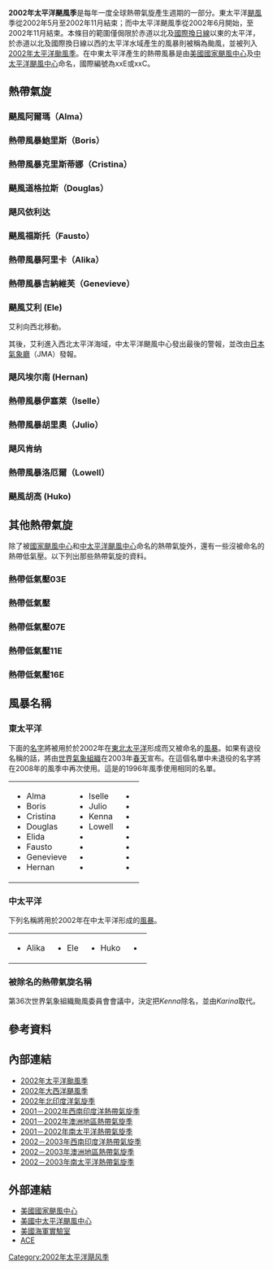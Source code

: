 {{Infobox hurricane season
| Basin=EPac
| Year=2002
| Track=2002 Pacific hurricane season map.png
| First storm formed=2002年5月24日
| Last storm dissipated=2002年11月26日
| Strongest storm name=[[颶風肯納|颶風肯納]]
| Strongest storm winds=145
| Strongest storm pressure=913
| Average wind speed=1
| Total depressions=19
| Total storms=15
| Total hurricanes=8
| Total intense=6
| Fatalities=7
| Damages=101
| Inflated=1
| five seasons=[[2000年太平洋颶風季|2000]] [[2001年太平洋颶風季|2001]] '''2002''' [[2003年太平洋颶風季|2003]] [[2004年太平洋颶風季|2004]]
}}
'''2002年太平洋颶風季'''是每年一度全球熱帶氣旋產生週期的一部分。東太平洋[[颶風|颶風]]季從2002年5月至2002年11月結束；而中太平洋颶風季從2002年6月開始，至2002年11月結束。本條目的範圍僅侷限於赤道以北及[[國際換日線|國際換日線]]以東的太平洋，於赤道以北及國際換日線以西的太平洋水域產生的風暴則被稱為颱風，並被列入[[2002年太平洋颱風季|2002年太平洋颱風季]]。在中東太平洋產生的熱帶風暴是由[[美國國家颶風中心|美國國家颶風中心]]及[[中太平洋颶風中心|中太平洋颶風中心]]命名，國際編號為xxE或xxC。

==熱帶氣旋==
===颶風阿爾瑪（Alma）===
{{Infobox Hurricane Small
|Basin=EPac
|Image=Hurricane Alma 2002.jpg
|Track=Alma 2002 track.png
|Formed=2002年5月24日
|Dissipated=2002年6月1日
|1-min winds=100
|Pressure=960
}}
{{clear}}

===熱帶風暴鮑里斯（Boris）===
{{Infobox Hurricane Small
|Basin=EPac
|Image=Tropical Storm Boris of 2002.JPG
|Track=Boris 2002 track.png
|Formed=2002年6月8日
|Dissipated=2002年6月11日
|1-min winds=50
|Pressure=997
}}
{{clear}}

===熱帶風暴克里斯蒂娜（Cristina）===
{{Infobox Hurricane Small
|Basin=EPac
|Image=Tropical Storm Cristina 2002.jpg
|Track=Cristina 2002 track.png
|Formed=2002年7月9日
|Dissipated=2002年7月16日
|1-min winds=55
|Pressure=994
}}
{{clear}}

===颶風道格拉斯（Douglas）===
{{Infobox Hurricane Small
|Basin=EPac
|Image=Hurricane Douglas 2002.jpg
|Track=Douglas 2002 track.png
|Formed=2002年7月20日
|Dissipated=2002年7月26日
|1-min winds=90
|Pressure=970
}}
{{clear}}

=== 飓风依利达 ===
{{Infobox Hurricane Small
|Basin=EPac
|Image=Hurricane Elida 24 july 2002.jpg
|Track=Elida 2002 track.png
|Formed=2002年7月23日
|Dissipated=2002年7月30日
|1-min winds=140
|Pressure=921
}}
{{Main|2002年飓风依利达}}
{{clear}}

===颶風福斯托（Fausto）===
{{Infobox Hurricane Small
|Basin=EPac
|Image=Hurricane fausto 2002 August 24.jpg
|Track=Fausto 2002 track.png
|Formed=2002年8月21日
|Dissipated=2002年9月3日
|1-min winds=125
|Pressure=936
}}
{{Main|颶風福斯托 (2002年)}}
{{clear}}

===熱帶風暴阿里卡（Alika）===
{{Infobox Hurricane Small
|Basin=EPac
|Image=TS Alika 25 aug 2002 2005Z.jpg
|Track=Alika 2002 track.png
|Formed=2002年8月22日
|Dissipated=2002年8月28日
|1-min winds=55
|Pressure=995
}}
{{clear}}

===熱帶風暴吉納維芙（Genevieve）===
{{Infobox Hurricane Small
|Basin=EPac
|Image=TS Genevieve 2002.jpg
|Track=Genevieve 2002 track.png
|Formed=2002年8月26日
|Dissipated=2002年9月1日
|1-min winds=60
|Pressure=989
}}
{{clear}}

===颶風艾利 (Ele)===
{{Infobox Hurricane Small
|Basin=EPac
|Image=Typhoon ele 2002 august 30.jpg
|Track=Ele 2002 track.png
|Formed=2002年8月27日
|Dissipated=2002年8月30日<small>（[[2002年太平洋颱風季#颱風艾利_(Ele)|離開中太平洋]]）</small>
|1-min winds=115
|Pressure=945
}}
艾利向西北移動。

其後，艾利進入西北太平洋海域，中太平洋颶風中心發出最後的警報，並改由[[日本氣象廳|日本氣象廳]]（JMA）發報。
{{clear}}

=== 飓风埃尔南 (Hernan)===
{{Infobox Hurricane Small
|Basin=EPac
|Image=Hurricane hernan 2002.jpeg
|Track=Hernan 2002 track.png
|Formed=2002年8月30日
|Dissipated=2002年9月6日
|1-min winds=140
|Pressure=921
}}
{{Main|2002年飓风埃尔南}}
{{clear}}

===熱帶風暴伊塞萊（Iselle）===
{{Infobox Hurricane Small
|Basin=EPac
|Image=TS Iselle 2002.jpg
|Track=Iselle 2002 track.png
|Formed=2002年9月15日
|Dissipated=2002年9月20日
|1-min winds=60
|Pressure=990
}}
{{clear}}

===熱帶風暴胡里奧（Julio）===
{{Infobox Hurricane Small
|Basin=EPac
|Image=TD13E Julio 2002.jpg
|Track=Julio 2002 track.png
|Formed=2002年9月25日
|Dissipated=2002年9月26日
|1-min winds=40
|Pressure=1000
}}
{{main|熱帶風暴胡里奧 (2002年)}}
{{clear}}

=== 飓风肯纳 ===
{{Infobox Hurricane Small
|Basin=EPac
|Image=HurricaneKenna2002.jpg
|Track=Kenna 2002 track.png
|Formed=2002年10月22日
|Dissipated=2002年10月26日
|1-min winds=145
|Pressure=913
}}
{{Main|飓风肯纳 (2002年)}}
{{clear}}

===熱帶風暴洛厄爾（Lowell）===
{{Infobox Hurricane Small
|Basin=EPac
|Image=TS Lowell 2002.jpg
|Track=Lowell 2002 track.png
|Formed=2002年10月22日
|Dissipated=2002年10月31日
|1-min winds=45
|Pressure=1002
}}
{{clear}}

===颶風胡高 (Huko)===
{{Infobox Hurricane Small
|Basin=EPac
|Image=Hurricane Huko 2002.jpg
|Track=Huko 2002 track.png
|Formed=2002年10月24日
|Dissipated=2002年11月3日<small>（[[2002年太平洋颱風季#颱風胡高_(Huko)|離開中太平洋]]）</small>
|1-min winds=75
|Pressure=980
}}
{{clear}}

==其他熱帶氣旋==
除了被[[國家颶風中心|國家颶風中心]]和[[中太平洋颶風中心|中太平洋颶風中心]]命名的熱帶氣旋外，還有一些沒被命名的熱帶低氣壓。以下列出那些熱帶氣旋的資料。

===熱帶低氣壓03E===
{{Infobox Hurricane Small
|Basin=EPac
|Image=TD 03E 2002.jpg
|Track=3-E 2002 track.png
|Formed=2002年6月27日
|Dissipated=2002年6月29日
|1-min winds=30
|Pressure=1006
}}
{{clear}}

===熱帶低氣壓===
{{Infobox Hurricane Small
|Basin=EPac
|WarningCenter=JTWC
|Track=Kalmaegi 2002 track.png
|Formed=2002年7月18日
|Dissipated=2002年7月20日<small>（[[2002年太平洋颱風季#熱帶風暴海鷗_(Kalmaegi)|離開中太平洋]]）</small>
|1-min winds=30
|Pressure=
}}
{{clear}}

===熱帶低氣壓07E===
{{Infobox Hurricane Small
|Basin=EPac
|Image=TD 7E 06 aug 2002.jpg
|Track=7-E 2002 track.png
|Formed=2002年8月6日
|Dissipated=2002年8月8日
|1-min winds=30
|Pressure=1008
}}
{{clear}}

===熱帶低氣壓11E===
{{Infobox Hurricane Small
|Basin=EPac
|Image=TD 11E 2002.jpg
|Track=11-E 2002 track.png
|Formed=2002年9月5日
|Dissipated=2002年9月8日
|1-min winds=30
|Pressure=1006
}}
{{clear}}

===熱帶低氣壓16E===
{{Infobox Hurricane Small
|Basin=EPac
|Image=TD 16E 2002.jpg
|Track=16-E 2002 track.png
|Formed=2002年11月14日
|Dissipated=2002年11月16日
|1-min winds=30
|Pressure=1006
}}
{{clear}}

==風暴名稱==
=== 東太平洋 ===
下面的[[名字|名字]]將被用於於2002年在[[太平洋|東北太平洋]]形成而又被命名的[[風暴|風暴]]。如果有退役名稱的話，將由[[世界氣象組織|世界氣象組織]]在2003年[[春天|春天]]宣布。在這個名單中未退役的名字將在2008年的風季中再次使用。這是的1996年風季使用相同的名單。
{| width="90%"
|
* Alma
* Boris
* Cristina
* Douglas
* Elida
* Fausto
* Genevieve
* Hernan
|
* Iselle
* Julio
* Kenna
* Lowell
* {{tcname unused|Marie}}
* {{tcname unused|Norbert}}
* {{tcname unused|Odile}}
* {{tcname unused|Polo}}
|
* {{tcname unused|Rachel}}
* {{tcname unused|Simon}}
* {{tcname unused|Trudy}}
* {{tcname unused|Vance}}
* {{tcname unused|Winnie}}
* {{tcname unused|Xavier}}
* {{tcname unused|Yolanda}}
* {{tcname unused|Zeke}}
|}

===中太平洋===
下列名稱將用於2002年在中太平洋形成的[[風暴|風暴]]。

{| style="width:90%;"
|
* Alika
|
* Ele
|
* Huko
|
* {{tcname unused|Ioke}}
|}

===被除名的熱帶氣旋名稱===
第36次世界氣象組織颱風委員會會議中，決定把''Kenna''除名，並由''Karina''取代。

== 參考資料 ==
{{Commonscat|2002 Pacific hurricane season}}
{{reflist}}

== 內部連結 ==
* [[2002年太平洋颱風季|2002年太平洋颱風季]]
* [[2002年大西洋颶風季|2002年大西洋颶風季]]
* [[2002年北印度洋氣旋季|2002年北印度洋氣旋季]]
* [[2001－2002年西南印度洋熱帶氣旋季|2001－2002年西南印度洋熱帶氣旋季]]
* [[2001－2002年澳洲地區熱帶氣旋季|2001－2002年澳洲地區熱帶氣旋季]]
* [[2001－2002年南太平洋熱帶氣旋季|2001－2002年南太平洋熱帶氣旋季]]
* [[2002－2003年西南印度洋熱帶氣旋季|2002－2003年西南印度洋熱帶氣旋季]]
* [[2002－2003年澳洲地區熱帶氣旋季|2002－2003年澳洲地區熱帶氣旋季]]
* [[2002－2003年南太平洋熱帶氣旋季|2002－2003年南太平洋熱帶氣旋季]]

== 外部連結 ==
* [http://www.nhc.noaa.gov/ 美國國家颶風中心]{{Wayback|url=http://www.nhc.noaa.gov/ |date=20110224065005 }}
* [http://www.prh.noaa.gov/cphc/ 美國中太平洋颶風中心]{{Wayback|url=http://www.prh.noaa.gov/cphc/ |date=20181003101136 }}
* [http://www.nrlmry.navy.mil/TC.html 美國海軍實驗室]{{Wayback|url=http://www.nrlmry.navy.mil/TC.html |date=20190118110928 }}
* [http://www.coaps.fsu.edu/~maue/tropical/ ACE]{{Wayback|url=http://www.coaps.fsu.edu/~maue/tropical/ |date=20131117114233 }}

{{2002 Pacific hurricane season buttons}}
{{Pacific Hurricane seasons}}

[[Category:2002年太平洋飓风季|Category:2002年太平洋飓风季]]